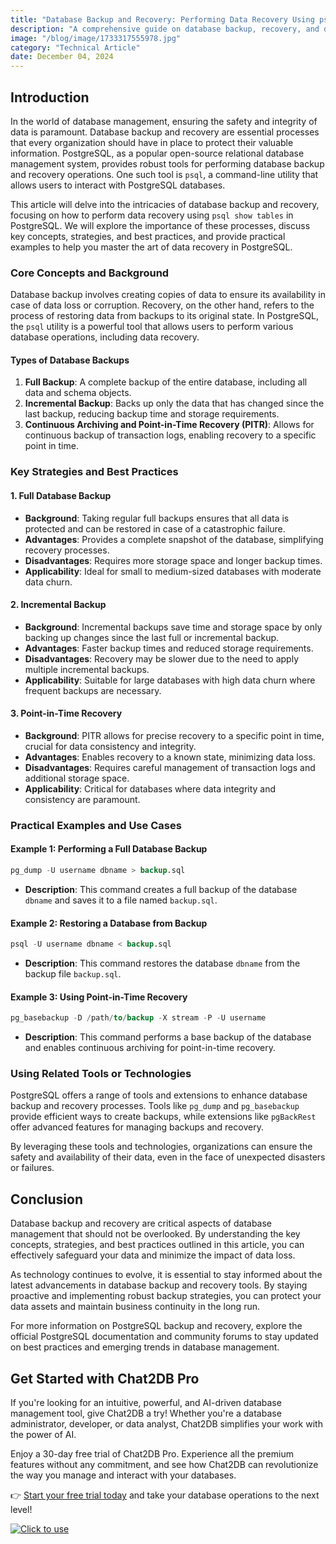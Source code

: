 ```yaml
---
title: "Database Backup and Recovery: Performing Data Recovery Using psql show tables in PostgreSQL"
description: "A comprehensive guide on database backup, recovery, and data recovery using psql show tables in PostgreSQL."
image: "/blog/image/1733317555978.jpg"
category: "Technical Article"
date: December 04, 2024
---
```


## Introduction

In the world of database management, ensuring the safety and integrity of data is paramount. Database backup and recovery are essential processes that every organization should have in place to protect their valuable information. PostgreSQL, as a popular open-source relational database management system, provides robust tools for performing database backup and recovery operations. One such tool is `psql`, a command-line utility that allows users to interact with PostgreSQL databases.

This article will delve into the intricacies of database backup and recovery, focusing on how to perform data recovery using `psql show tables` in PostgreSQL. We will explore the importance of these processes, discuss key concepts, strategies, and best practices, and provide practical examples to help you master the art of data recovery in PostgreSQL.

### Core Concepts and Background

Database backup involves creating copies of data to ensure its availability in case of data loss or corruption. Recovery, on the other hand, refers to the process of restoring data from backups to its original state. In PostgreSQL, the `psql` utility is a powerful tool that allows users to perform various database operations, including data recovery.

#### Types of Database Backups

1. **Full Backup**: A complete backup of the entire database, including all data and schema objects.
2. **Incremental Backup**: Backs up only the data that has changed since the last backup, reducing backup time and storage requirements.
3. **Continuous Archiving and Point-in-Time Recovery (PITR)**: Allows for continuous backup of transaction logs, enabling recovery to a specific point in time.

### Key Strategies and Best Practices

#### 1. Full Database Backup

- **Background**: Taking regular full backups ensures that all data is protected and can be restored in case of a catastrophic failure.
- **Advantages**: Provides a complete snapshot of the database, simplifying recovery processes.
- **Disadvantages**: Requires more storage space and longer backup times.
- **Applicability**: Ideal for small to medium-sized databases with moderate data churn.

#### 2. Incremental Backup

- **Background**: Incremental backups save time and storage space by only backing up changes since the last full or incremental backup.
- **Advantages**: Faster backup times and reduced storage requirements.
- **Disadvantages**: Recovery may be slower due to the need to apply multiple incremental backups.
- **Applicability**: Suitable for large databases with high data churn where frequent backups are necessary.

#### 3. Point-in-Time Recovery

- **Background**: PITR allows for precise recovery to a specific point in time, crucial for data consistency and integrity.
- **Advantages**: Enables recovery to a known state, minimizing data loss.
- **Disadvantages**: Requires careful management of transaction logs and additional storage space.
- **Applicability**: Critical for databases where data integrity and consistency are paramount.

### Practical Examples and Use Cases

#### Example 1: Performing a Full Database Backup

```sql
pg_dump -U username dbname > backup.sql
```

- **Description**: This command creates a full backup of the database `dbname` and saves it to a file named `backup.sql`.

#### Example 2: Restoring a Database from Backup

```sql
psql -U username dbname < backup.sql
```

- **Description**: This command restores the database `dbname` from the backup file `backup.sql`.

#### Example 3: Using Point-in-Time Recovery

```sql
pg_basebackup -D /path/to/backup -X stream -P -U username
```

- **Description**: This command performs a base backup of the database and enables continuous archiving for point-in-time recovery.

### Using Related Tools or Technologies

PostgreSQL offers a range of tools and extensions to enhance database backup and recovery processes. Tools like `pg_dump` and `pg_basebackup` provide efficient ways to create backups, while extensions like `pgBackRest` offer advanced features for managing backups and recovery.

By leveraging these tools and technologies, organizations can ensure the safety and availability of their data, even in the face of unexpected disasters or failures.

## Conclusion

Database backup and recovery are critical aspects of database management that should not be overlooked. By understanding the key concepts, strategies, and best practices outlined in this article, you can effectively safeguard your data and minimize the impact of data loss.

As technology continues to evolve, it is essential to stay informed about the latest advancements in database backup and recovery tools. By staying proactive and implementing robust backup strategies, you can protect your data assets and maintain business continuity in the long run.

For more information on PostgreSQL backup and recovery, explore the official PostgreSQL documentation and community forums to stay updated on best practices and emerging trends in database management.


## Get Started with Chat2DB Pro

If you're looking for an intuitive, powerful, and AI-driven database management tool, give Chat2DB a try! Whether you're a database administrator, developer, or data analyst, Chat2DB simplifies your work with the power of AI.

Enjoy a 30-day free trial of Chat2DB Pro. Experience all the premium features without any commitment, and see how Chat2DB can revolutionize the way you manage and interact with your databases.

👉 [Start your free trial today](https://chat2db.ai/pricing) and take your database operations to the next level!


[![Click to use](/image/blog/bg/chat2db.jpg)](https://chat2db.ai)
